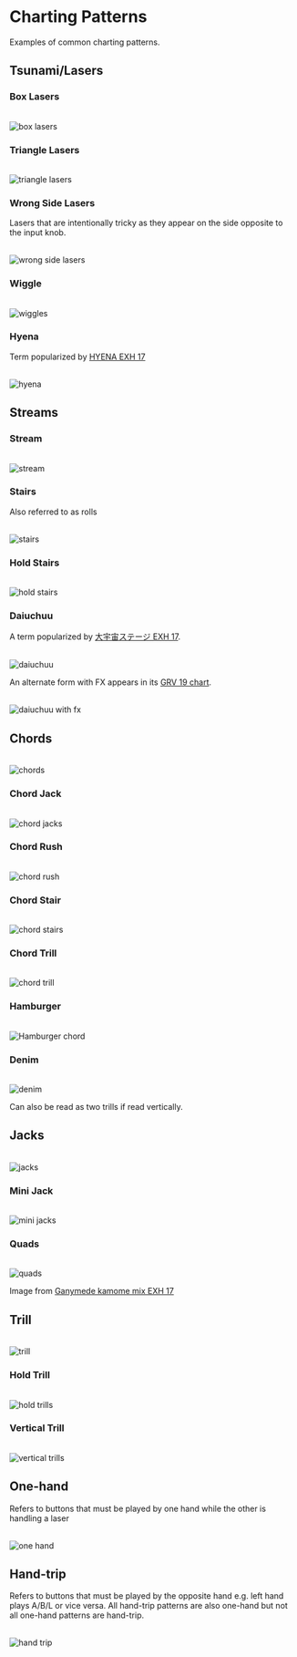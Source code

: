 # Charting Patterns

Examples of common charting patterns.

## Tsunami/Lasers

### Box Lasers

<br />
<div className="flex justify-center">
  <img src="/terminology/patterns/box_lasers.png" className="h-120" alt="box lasers" />
</div>

### Triangle Lasers

<br />
<div className="flex justify-center">
  <img src="/terminology/patterns/triangle_lasers.png" className="h-120" alt="triangle lasers" />
</div>

### Wrong Side Lasers

Lasers that are intentionally tricky as they appear on the side opposite to the input knob.

<br />
<div className="flex justify-center">
  <img src="/terminology/patterns/wrongside_lasers.png" className="h-120" alt="wrong side lasers" />
</div>

### Wiggle

<br />
<div className="flex justify-center">
  <img src="/terminology/patterns/wiggles.png" className="h-120" alt="wiggles" />
</div>

### Hyena

Term popularized by [HYENA EXH 17](https://www.sdvx.in/02/02167e.htm)

<br />
<div className="flex justify-center">
  <img src="/terminology/patterns/hyena.png" className="h-120" alt="hyena" />
</div>

## Streams

### Stream

<br />
<div className="flex justify-center">
  <img src="/terminology/patterns/stream.png" className="h-120" alt="stream" />
</div>

### Stairs

Also referred to as rolls

<br />
<div className="flex justify-center">
  <img src="/terminology/patterns/stairs.png" className="h-120" alt="stairs" />
</div>

### Hold Stairs

<br />
<div className="flex justify-center">
  <img src="/terminology/patterns/hold_stairs.png" className="h-120" alt="hold stairs" />
</div>

### Daiuchuu

A term popularized by [大宇宙ステージ EXH 17](https://www.sdvx.in/01/01114e.htm).

<br />
<div className="flex justify-center">
  <img src="/terminology/patterns/daiuchuu.png" className="h-120" alt="daiuchuu" />
</div>

An alternate form with FX appears in its [GRV 19 chart](https://sdvx.in/01/01114m.htm).

<br />
<div className="flex justify-center">
  <img src="/terminology/patterns/daiuchuu_fx.png" className="h-120" alt="daiuchuu with fx" />
</div>



## Chords

<br />
<div className="flex justify-center">
  <img src="/terminology/patterns/chords.png" className="h-120" alt="chords" />
</div>

### Chord Jack

<br />
<div className="flex justify-center">
  <img src="/terminology/patterns/chord_jacks.png" className="h-120" alt="chord jacks" />
</div>

### Chord Rush

<br />
<div className="flex justify-center">
  <img src="/terminology/patterns/chord_rush.png" className="h-120" alt="chord rush" />
</div>

### Chord Stair

<br />
<div className="flex justify-center">
  <img src="/terminology/patterns/chord_stairs.png" className="h-120" alt="chord stairs" />
</div>

### Chord Trill

<br />
<div className="flex justify-center">
  <img src="/terminology/patterns/chord_trill.png" className="h-120" alt="chord trill" />
</div>

### Hamburger

<br />
<div className="flex justify-center">
  <img src="/terminology/patterns/hamburger.png" className="h-120" alt="Hamburger chord" />
</div>

### Denim

<br />
<div className="flex justify-center">
  <img src="/terminology/patterns/denim.png" className="h-120" alt="denim" />
</div>

Can also be read as two trills if read vertically.


## Jacks

<br />
<div className="flex justify-center">
  <img src="/terminology/patterns/jacks.png" className="h-120" alt="jacks" />
</div>

### Mini Jack

<br />
<div className="flex justify-center">
  <img src="/terminology/patterns/mini_jacks.png" className="h-120" alt="mini jacks" />
</div>

### Quads

<br />
<div className="flex justify-center">
  <img src="/terminology/patterns/quads.png" className="h-120" alt="quads" />
</div>

Image from [Ganymede kamome mix EXH 17](https://sdvx.in/01/01071e.htm)

## Trill

<br />
<div className="flex justify-center">
  <img src="/terminology/patterns/trills.png" className="h-120" alt="trill" />
</div>

### Hold Trill

<br />
<div className="flex justify-center">
  <img src="/terminology/patterns/hold_trill.png" className="h-120" alt="hold trills" />
</div>

### Vertical Trill

<br />
<div className="flex justify-center">
  <img src="/terminology/patterns/vertical_trill.png" className="h-120" alt="vertical trills" />
</div>

## One-hand

Refers to buttons that must be played by one hand while the other is handling a laser

<br />
<div className="flex justify-center">
  <img src="/terminology/patterns/one_hands.png" className="h-120" alt="one hand" />
</div>

## Hand-trip

Refers to buttons that must be played by the opposite hand e.g. left hand plays A/B/L or vice versa. All hand-trip patterns are also one-hand but not all one-hand patterns are hand-trip.

<br />
<div className="flex justify-center">
  <img src="/terminology/patterns/hand_trip.png" className="h-120" alt="hand trip" />
</div>


